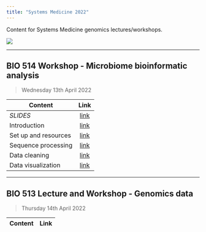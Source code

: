```yaml
---
title: "Systems Medicine 2022"
---
```


Content for Systems Medicine genomics lectures/workshops.

![](assets/ANPC.png)

---

## BIO 514 Workshop - Microbiome bioinformatic analysis

>Wednesday 13th April 2022

| Content        | Link           |
| ------------------- |:--------------------:|
| *SLIDES*     | [link](BIO514-microbiome-slides/skeleton.html)  |
| Introduction      | [link](2.introBIO514.html)  |
| Set up and resources      | [link](2.setup.html)  |
| Sequence processing      | [link](2.1seqProcessing.html)      |
| Data cleaning | [link](2.2dataCleaning.html)      |
| Data visualization | [link](2.3dataViz.html)      |

---

## BIO 513 Lecture and Workshop - Genomics data

>Thursday 14th April 2022

| Content        | Link           |
| ------------------- |:--------------------:|


